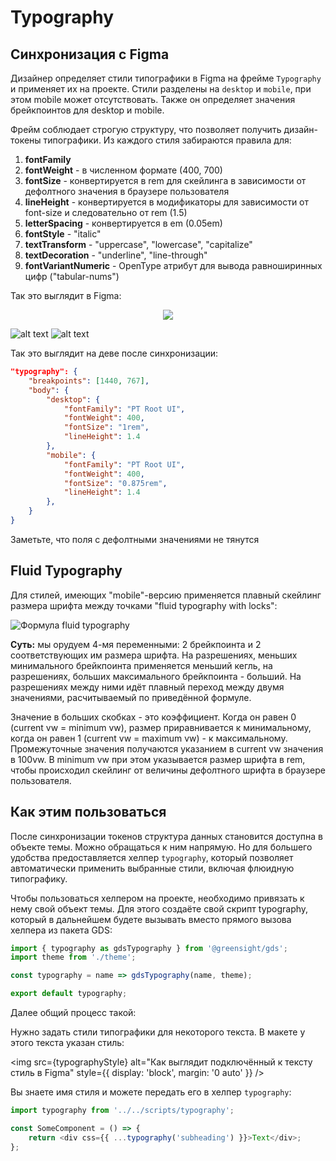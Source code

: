 
<Meta title="Dev | Typography" />

# Typography

## Синхронизация с Figma

Дизайнер определяет стили типографики в Figma на фрейме `Typography` и применяет их на проекте. Стили разделены на `desktop` и `mobile`, при этом mobile может отсутствовать. Также он определяет значения брейкпоинтов для desktop и mobile.

Фрейм соблюдает строгую структуру, что позволяет получить дизайн-токены типографики. Из каждого стиля забираются правила для:

1. **fontFamily**
1. **fontWeight** - в численном формате (400, 700)
1. **fontSize** - конвертируется в rem для скейлинга в зависимости от дефолтного значения в браузере пользователя
1. **lineHeight** - конвертируется в модификаторы для зависимости от font-size и следовательно от rem (1.5)
1. **letterSpacing** - конвертируется в em (0.05em)
1. **fontStyle** - "italic"
1. **textTransform** - "uppercase", "lowercase", "capitalize"
1. **textDecoration** - "underline", "line-through"
1. **fontVariantNumeric** - OpenType атрибут для вывода равноширинных цифр ("tabular-nums")

Так это выглядит в Figma:

<center>
    <img src="https://raw.githubusercontent.com/greensight/gds/master/src/images/docs/figma-style.jpg" />
</center>

![alt text](https://raw.githubusercontent.com/greensight/gds/master/src/images/docs/logo.svg)
![alt text](../../../src/images/docs/logo.svg)

Так это выглядит на деве после синхронизации:

```json
"typography": {
    "breakpoints": [1440, 767],
    "body": {
        "desktop": {
            "fontFamily": "PT Root UI",
            "fontWeight": 400,
            "fontSize": "1rem",
            "lineHeight": 1.4
        },
        "mobile": {
            "fontFamily": "PT Root UI",
            "fontWeight": 400,
            "fontSize": "0.875rem",
            "lineHeight": 1.4
        },
    }
}
```

<Note icon="☝🏿">Заметьте, что поля с дефолтными значениями не тянутся</Note>

## Fluid Typography

Для стилей, имеющих "mobile"-версию применяется плавный скейлинг размера шрифта между точками "fluid typography with locks":

<img src={fluidTypography} alt="Формула fluid typography" />

**Суть:** мы орудуем 4-мя переменными: 2 брейкпоинта и 2 соответствующих им размера шрифта. На разрешениях, меньших минимального брейкпоинта применяется меньший кегль, на разрешениях, больших максимального брейкпоинта - больший. На разрешениях между ними идёт плавный переход между двумя значениями, расчитываемый по приведённой формуле.

Значение в больших скобках - это коэффициент. Когда он равен 0 (current vw = minimum vw), размер приравнивается к минимальному, когда он равен 1 (current vw = maximum vw) - к максимальному. Промежуточные значения получаются указанием в current vw значения в 100vw. В minimum vw при этом указывается размер шрифта в rem, чтобы происходил скейлинг от величины дефолтного шрифта в браузере пользователя.

## Как этим пользоваться

После синхронизации токенов структура данных становится доступна в объекте темы. Можно обращаться к ним напрямую. Но для большего удобства предоставляется хелпер `typography`, который позволяет автоматически применить выбранные стили, включая флюидную типографику.

Чтобы пользоваться хелпером на проекте, необходимо привязать к нему свой объект темы. Для этого создаёте свой скрипт typography, который в дальнейшем будете вызывать вместо прямого вызова хелпера из пакета GDS:

```js
import { typography as gdsTypography } from '@greensight/gds';
import theme from './theme';

const typography = name => gdsTypography(name, theme);

export default typography;
```

Далее общий процесс такой:

Нужно задать стили типографики для некоторого текста. В макете у этого текста указан стиль:

<img
    src={typographyStyle}
    alt="Как выглядит подключённый к тексту стиль в Figma"
    style={{ display: 'block', margin: '0 auto' }}
/>

Вы знаете имя стиля и можете передать его в хелпер `typography`:

```js
import typography from '../../scripts/typography';

const SomeComponent = () => {
    return <div css={{ ...typography('subheading') }}>Text</div>;
};
```

